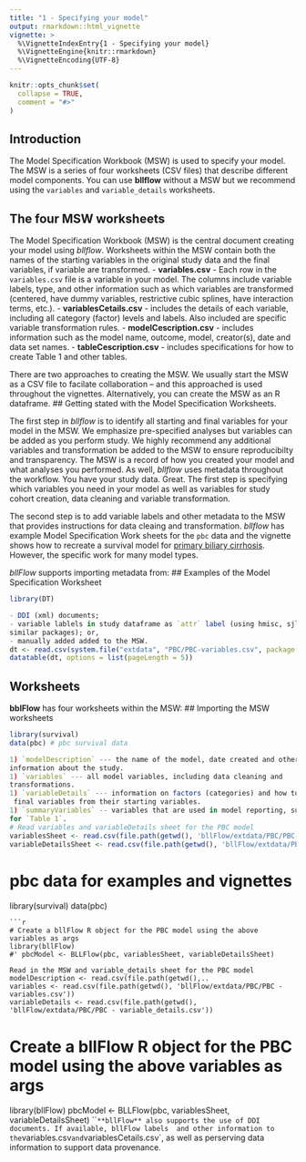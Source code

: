 ```yaml
---
title: "1 - Specifying your model"
output: rmarkdown::html_vignette
vignette: >
  %\VignetteIndexEntry{1 - Specifying your model}
  %\VignetteEngine{knitr::rmarkdown}
  %\VignetteEncoding{UTF-8}
---
```


```r
knitr::opts_chunk$set(
  collapse = TRUE,
  comment = "#>"
)
```
## Introduction
The Model Specification Workbook (MSW) is used to specify your model. The MSW is 
a series of four worksheets (CSV files) that describe different model components. 
You can use **bllflow** without a MSW but we recommend using the 
`variables` and `variable_details` worksheets. 
 
## The four MSW worksheets

The Model Specification Workbook (MSW) is the central document creating your 
model using _bllflow_. 
Worksheets within the MSW contain both the names of the starting variables in the original study 
data and the final variables, if variable are transformed. 
- **variables.csv** - Each row in the `variables.csv` file is a variable in your model. 
The columns include variable labels, type, and other information such as which 
variables are transformed (centered, have dummy variables, restrictive cubic 
splines, have interaction terms, etc.).
- **variablesCetails.csv** - includes the details of each variable, including all 
category (factor) levels and labels. Also included are  specific variable transformation 
rules.
- **modelCescription.csv** - includes information such as the model name, outcome, 
model, creator(s), date and data set names.
- **tableCescription.csv** - includes specifications for how to create Table 1 
and other tables.

There are two approaches to creating the MSW. We usually start the MSW as a CSV 
file to facilate collaboration -- and this approached is used throughout the 
vignettes. Alternatively, you can create the MSW as an R dataframe. 
## Getting stated with the Model Specification Worksheets.

The first step in _bllflow_ is to identify all starting and final variables for 
your model in the MSW. We emphasize pre-specified analyses but 
variables can be added as you perform study. We highly recommend any additional 
variables and transformation be added to the MSW to ensure reproducibilty and 
transparency. The MSW is a record of how you created your model and what analyses
 you performed. As well, _bllflow_ uses metadata throughout the workflow. 
You have your study data. Great. The first step is specifying which variables you 
need in your model as well as variables for study cohort creation, data cleaning and variable transformation. 

The second step is to add variable labels and other metadata to the MSW that 
provides instructions for data cleaing and transformation. 
_bllflow_ has example Model Specification Work sheets for the `pbc` data and the 
vignette shows how to recreate a survival model for [primary biliary cirrhosis](https://aasldpubs.onlinelibrary.wiley.com/doi/pdf/10.1002/hep.1840100102). However, the specific work for many model types. 

*bllFlow* supports importing metadata from:
## Examples of the Model Specification Worksheet
```r
library(DT)

- DDI (xml) documents;
- variable lablels in study dataframe as `attr` label (using hmisc, sjlabelled or
similar packages); or,
- manually added added to the MSW.
dt <- read.csv(system.file("extdata", "PBC/PBC-variables.csv", package = "bllFlow"))
datatable(dt, options = list(pageLength = 5))
```

## Worksheets 
**bblFlow** has four worksheets within the MSW:
## Importing the MSW worksheets
```r
library(survival)
data(pbc) # pbc survival data

1) `modelDescription` --- the name of the model, date created and other 
information about the study.
1) `variables` --- all model variables, including data cleaning and 
transformations. 
1) `variableDetails` --- information on factors (categories) and how to transform
 final variables from their starting variables. 
1) `summaryVariables` -- variables that are used in model reporting, such as 
for `Table 1`. 
# Read variables and variableDetails sheet for the PBC model
variablesSheet <- read.csv(file.path(getwd(), 'bllFlow/extdata/PBC/PBC-variables.csv'))
variableDetailsSheet <- read.csv(file.path(getwd(), 'bllFlow/extdata/PBC/PBC-variable-details.csv'))

```
# pbc data for examples and vignettes
library(survival)
data(pbc)
```
```r
# Create a bllFlow R object for the PBC model using the above variables as args
library(bllFlow)
#' pbcModel <- BLLFlow(pbc, variablesSheet, variableDetailsSheet)

Read in the MSW and variable_details sheet for the PBC model
modelDescription <- read.csv(file.path(getwd(),..
variables <- read.csv(file.path(getwd(), 'bllFlow/extdata/PBC/PBC - variables.csv'))
variableDetails <- read.csv(file.path(getwd(), 'bllFlow/extdata/PBC/PBC - variable_details.csv'))
```

# Create a bllFlow R object for the PBC model using the above variables as args
library(bllFlow)
pbcModel <- BLLFlow(pbc, variablesSheet, variableDetailsSheet)
```
**bllFlow** also supports the use of DDI documents. If available, bllFlow labels 
and other information to the `variables.csv` and `variablesCetails.csv`, as well
as perserving data information to support data provenance. 




